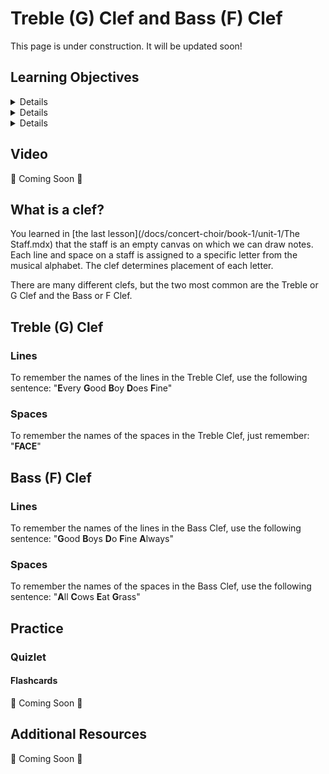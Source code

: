 
# Treble (G) Clef and Bass (F) Clef

<Admonition type="caution">
  This page is under construction. It will be updated soon!
</Admonition>

## Learning Objectives

<Details summary="1.B Recognize and draw the Treble/G Clef and Bass/F Clef.">
Students can recognize and draw a Treble or G Clef and Bass/F Clef.
</Details>

<Details summary="1.C Explain how clefs help us identify pitches on the staff.">
Students can explain how clefs help us identify pitches on the staff.
</Details>

<Details summary="1.D Identify and notate pitches on a staff with Treble (G) Clef and Bass (F) Clef with the musical alphabet">
Students can idenity and notate pitches on a staff with Treble (G) Clef and Bass (F) Clef using the musical alphabet.
</Details>

## Video

🚧 Coming Soon 🚧

## What is a clef?

You learned in [the last lesson](/docs/concert-choir/book-1/unit-1/The Staff.mdx) that the staff is an empty canvas on which we can draw notes. Each line and space on a staff is assigned to a specific letter from the musical alphabet. The clef determines placement of each letter.

There are many different clefs, but the two most common are the Treble or G Clef and the Bass or F Clef.

## Treble (G) Clef

### Lines

To remember the names of the lines in the Treble Clef, use the following sentence: "**E**very **G**ood **B**oy **D**oes **F**ine"

### Spaces

To remember the names of the spaces in the Treble Clef, just remember: "**FACE**"

## Bass (F) Clef

### Lines

To remember the names of the lines in the Bass Clef, use the following sentence: "**G**ood **B**oys **D**o **F**ine **A**lways"

### Spaces

To remember the names of the spaces in the Bass Clef, use the following sentence: "**A**ll **C**ows **E**at **G**rass"

## Practice

### Quizlet

#### Flashcards

🚧 Coming Soon 🚧

## Additional Resources

🚧 Coming Soon 🚧
